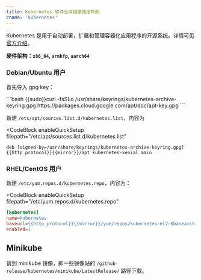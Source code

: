 ```yaml
---
title: Kubernetes 软件仓库镜像使用帮助
cname: 'kubernetes'
---
```


Kubernetes 是用于自动部署，扩展和管理容器化应用程序的开源系统。详情可见 [官方介绍](https://kubernetes.io/zh/)。

**硬件架构：`x86_64`, `armhfp`, `aarch64`**

### Debian/Ubuntu 用户

首先导入 gpg key：

<CodeBlock>
```bash
{{sudo}}curl -fsSLo /usr/share/keyrings/kubernetes-archive-keyring.gpg https://packages.cloud.google.com/apt/doc/apt-key.gpg
```
<CodeBlock>

新建 `/etc/apt/sources.list.d/kubernetes.list`，内容为

<CodeBlock
  enableQuickSetup
  filepath="/etc/apt/sources.list.d/kubernetes.list"
>

```properties
deb [signed-by=/usr/share/keyrings/kubernetes-archive-keyring.gpg] {{http_protocol}}{{mirror}}/apt kubernetes-xenial main
```

</CodeBlock>

### RHEL/CentOS 用户

新建 `/etc/yum.repos.d/kubernetes.repo`，内容为：

<CodeBlock
  enableQuickSetup
  filepath="/etc/yum.repos.d/kubernetes.repo"
>

```ini
[kubernetes]
name=kubernetes
baseurl={{http_protocol}}{{mirror}}/yum/repos/kubernetes-el7-$basearch
enabled=1
```

</CodeBlock>

## Minikube

请到 minikube 镜像，即一些镜像站的 `/github-release/kubernetes/minikube/LatestRelease/` 路径下载。
